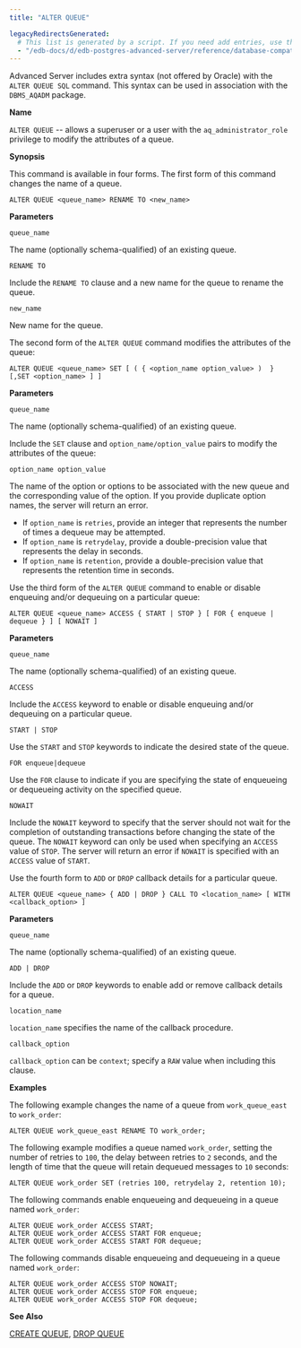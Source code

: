 ```yaml
---
title: "ALTER QUEUE"

legacyRedirectsGenerated:
  # This list is generated by a script. If you need add entries, use the `legacyRedirects` key.
  - "/edb-docs/d/edb-postgres-advanced-server/reference/database-compatibility-for-oracle-developers-sql-guide/13/alter_queue.html"
---
```


<div id="alter_queue" class="registered_link"></div>

Advanced Server includes extra syntax (not offered by Oracle) with the `ALTER QUEUE SQL` command. This syntax can be used in association with the `DBMS_AQADM` package.

**Name**

`ALTER QUEUE` -- allows a superuser or a user with the `aq_administrator_role` privilege to modify the attributes of a queue.

**Synopsis**

This command is available in four forms. The first form of this command changes the name of a queue.

```text
ALTER QUEUE <queue_name> RENAME TO <new_name>
```

**Parameters**

`queue_name`

 The name (optionally schema-qualified) of an existing queue.

`RENAME TO`

 Include the `RENAME TO` clause and a new name for the queue to rename the queue.

`new_name`

 New name for the queue.

The second form of the `ALTER QUEUE` command modifies the attributes of the queue:

```text
ALTER QUEUE <queue_name> SET [ ( { <option_name option_value> )  } [,SET <option_name> ] ]
```

**Parameters**

`queue_name`

 The name (optionally schema-qualified) of an existing queue.

 Include the `SET` clause and `option_name/option_value` pairs to modify the attributes of the queue:

`option_name option_value`

 The name of the option or options to be associated with the new queue and the corresponding value of the option. If you provide duplicate option names, the server will return an error.

-   If `option_name` is `retries`, provide an integer that represents the number of times a dequeue may be attempted.
-   If `option_name` is `retrydelay`, provide a double-precision value that represents the delay in seconds.
-   If `option_name` is `retention`, provide a double-precision value that represents the retention time in seconds.

Use the third form of the `ALTER QUEUE` command to enable or disable enqueuing and/or dequeuing on a particular queue:

```text
ALTER QUEUE <queue_name> ACCESS { START | STOP } [ FOR { enqueue | dequeue } ] [ NOWAIT ]
```

**Parameters**

`queue_name`

 The name (optionally schema-qualified) of an existing queue.

`ACCESS`

 Include the `ACCESS` keyword to enable or disable enqueuing and/or dequeuing on a particular queue.

`START | STOP`

 Use the `START` and `STOP` keywords to indicate the desired state of the queue.

`FOR enqueue|dequeue`

 Use the `FOR` clause to indicate if you are specifying the state of enqueueing or dequeueing activity on the specified queue.

`NOWAIT`

 Include the `NOWAIT` keyword to specify that the server should not wait for the completion of outstanding transactions before changing the state of the queue. The `NOWAIT` keyword can only be used when specifying an `ACCESS` value of `STOP`. The server will return an error if `NOWAIT` is specified with an `ACCESS` value of `START`.

Use the fourth form to `ADD` or `DROP` callback details for a particular queue.

```text
ALTER QUEUE <queue_name> { ADD | DROP } CALL TO <location_name> [ WITH <callback_option> ]
```

**Parameters**

`queue_name`

 The name (optionally schema-qualified) of an existing queue.

`ADD | DROP`

 Include the `ADD` or `DROP` keywords to enable add or remove callback details for a queue.

`location_name`

 `location_name` specifies the name of the callback procedure.

`callback_option`

 `callback_option` can be `context`; specify a `RAW` value when including this clause.

**Examples**

The following example changes the name of a queue from `work_queue_east` to `work_order`:

```text
ALTER QUEUE work_queue_east RENAME TO work_order;
```

The following example modifies a queue named `work_order`, setting the number of retries to `100`, the delay between retries to `2` seconds, and the length of time that the queue will retain dequeued messages to `10` seconds:

```text
ALTER QUEUE work_order SET (retries 100, retrydelay 2, retention 10);
```

The following commands enable enqueueing and dequeueing in a queue named `work_order`:

```text
ALTER QUEUE work_order ACCESS START;
ALTER QUEUE work_order ACCESS START FOR enqueue;
ALTER QUEUE work_order ACCESS START FOR dequeue;
```

The following commands disable enqueueing and dequeueing in a queue named `work_order`:

```text
ALTER QUEUE work_order ACCESS STOP NOWAIT;
ALTER QUEUE work_order ACCESS STOP FOR enqueue;
ALTER QUEUE work_order ACCESS STOP FOR dequeue;
```

**See Also**

[CREATE QUEUE](30_create_queue/#create_queue), [DROP QUEUE](52_drop_queue/#drop_queue)
